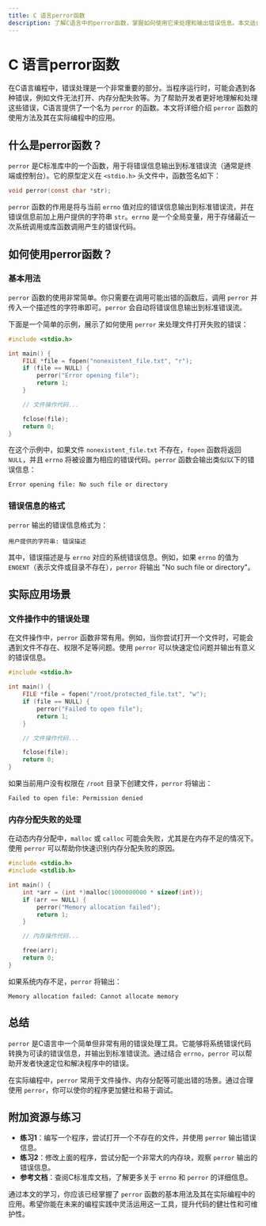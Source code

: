 ```yaml
---
title: C 语言perror函数
description: 了解C语言中的perror函数，掌握如何使用它来处理和输出错误信息。本文适合初学者，包含代码示例和实际应用场景。
---
```


# C 语言perror函数

在C语言编程中，错误处理是一个非常重要的部分。当程序运行时，可能会遇到各种错误，例如文件无法打开、内存分配失败等。为了帮助开发者更好地理解和处理这些错误，C语言提供了一个名为 `perror` 的函数。本文将详细介绍 `perror` 函数的使用方法及其在实际编程中的应用。

## 什么是perror函数？

`perror` 是C标准库中的一个函数，用于将错误信息输出到标准错误流（通常是终端或控制台）。它的原型定义在 `<stdio.h>` 头文件中，函数签名如下：

```c
void perror(const char *str);
```

`perror` 函数的作用是将与当前 `errno` 值对应的错误信息输出到标准错误流，并在错误信息前加上用户提供的字符串 `str`。`errno` 是一个全局变量，用于存储最近一次系统调用或库函数调用产生的错误代码。

## 如何使用perror函数？

### 基本用法

`perror` 函数的使用非常简单。你只需要在调用可能出错的函数后，调用 `perror` 并传入一个描述性的字符串即可。`perror` 会自动将错误信息输出到标准错误流。

下面是一个简单的示例，展示了如何使用 `perror` 来处理文件打开失败的错误：

```c
#include <stdio.h>

int main() {
    FILE *file = fopen("nonexistent_file.txt", "r");
    if (file == NULL) {
        perror("Error opening file");
        return 1;
    }

    // 文件操作代码...

    fclose(file);
    return 0;
}
```

在这个示例中，如果文件 `nonexistent_file.txt` 不存在，`fopen` 函数将返回 `NULL`，并且 `errno` 将被设置为相应的错误代码。`perror` 函数会输出类似以下的错误信息：

```
Error opening file: No such file or directory
```

### 错误信息的格式

`perror` 输出的错误信息格式为：

```
用户提供的字符串: 错误描述
```

其中，错误描述是与 `errno` 对应的系统错误信息。例如，如果 `errno` 的值为 `ENOENT`（表示文件或目录不存在），`perror` 将输出 "No such file or directory"。

## 实际应用场景

### 文件操作中的错误处理

在文件操作中，`perror` 函数非常有用。例如，当你尝试打开一个文件时，可能会遇到文件不存在、权限不足等问题。使用 `perror` 可以快速定位问题并输出有意义的错误信息。

```c
#include <stdio.h>

int main() {
    FILE *file = fopen("/root/protected_file.txt", "w");
    if (file == NULL) {
        perror("Failed to open file");
        return 1;
    }

    // 文件操作代码...

    fclose(file);
    return 0;
}
```

如果当前用户没有权限在 `/root` 目录下创建文件，`perror` 将输出：

```
Failed to open file: Permission denied
```

### 内存分配失败的处理

在动态内存分配中，`malloc` 或 `calloc` 可能会失败，尤其是在内存不足的情况下。使用 `perror` 可以帮助你快速识别内存分配失败的原因。

```c
#include <stdio.h>
#include <stdlib.h>

int main() {
    int *arr = (int *)malloc(1000000000 * sizeof(int));
    if (arr == NULL) {
        perror("Memory allocation failed");
        return 1;
    }

    // 内存操作代码...

    free(arr);
    return 0;
}
```

如果系统内存不足，`perror` 将输出：

```
Memory allocation failed: Cannot allocate memory
```

## 总结

`perror` 是C语言中一个简单但非常有用的错误处理工具。它能够将系统错误代码转换为可读的错误信息，并输出到标准错误流。通过结合 `errno`，`perror` 可以帮助开发者快速定位和解决程序中的错误。

在实际编程中，`perror` 常用于文件操作、内存分配等可能出错的场景。通过合理使用 `perror`，你可以使你的程序更加健壮和易于调试。

## 附加资源与练习

- **练习1**：编写一个程序，尝试打开一个不存在的文件，并使用 `perror` 输出错误信息。
- **练习2**：修改上面的程序，尝试分配一个非常大的内存块，观察 `perror` 输出的错误信息。
- **参考文档**：查阅C标准库文档，了解更多关于 `errno` 和 `perror` 的详细信息。

通过本文的学习，你应该已经掌握了 `perror` 函数的基本用法及其在实际编程中的应用。希望你能在未来的编程实践中灵活运用这一工具，提升代码的健壮性和可维护性。